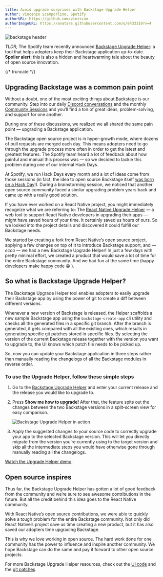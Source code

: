 ```yaml
---
title: Avoid upgrade surprises with Backstage Upgrade Helper
author: Vincenzo Scamporlino, Spotify
authorURL: https://github.com/vinzscam
authorImageURL: https://avatars.githubusercontent.com/u/8433119?v=4
---
```


![backstage header](assets/22-03-04/backstage-upgrade-helper-post-header.png)

_TLDR;_ The Spotify team recently announced [Backstage Upgrade Helper](https://backstage.github.io/upgrade-helper): a tool that helps adopters keep their Backstage application up-to-date. **Spoiler alert**: this is also a hidden and heartwarming tale about the beauty of open source innovation.

{/* truncate */}

## Upgrading Backstage was a common pain point

Without a doubt, one of the most exciting things about Backstage is our community. Step into our daily [Discord conversations](https://discord.gg/backstage-687207715902193673) and the monthly [Community Sessions](https://www.youtube.com/watch?v=0QMQYSTKAx0) and you’ll find a ton of great ideas, problem-solving, and support for one another.

During one of these discussions, we realized we all shared the same pain point — upgrading a Backstage application.

The Backstage open source project is in hyper-growth mode, where dozens of pull requests are merged each day. This means adopters need to go through the upgrade process more often in order to get the latest and greatest features. The Spotify team heard a lot of feedback about how painful and manual this process was — so we decided to tackle this problem during one of our internal Hack Days.

At Spotify, we run Hack Days every month and a lot of ideas come from those sessions (in fact, the idea to open source Backstage itself [was born on a Hack Day](https://open.spotify.com/episode/332yTwGiILGKTS7dsHCj2P)!). During a brainstorming session, we noticed that another open source community faced a similar upgrading problem years back and came up with a really good solution.

If you have ever worked on a React Native project, you might immediately recognize what we are referring to: The [React Native Upgrade Helper](https://github.com/react-native-community/upgrade-helper) — a web tool to support React Native developers in upgrading their apps — might have saved hours of your time. It certainly saved us hours of ours. So we looked into the project details and discovered it could fulfill our Backstage needs.

We started by creating a fork from React Native’s open source project, applying a few changes on top of it to introduce Backstage support, and — _ecco_ — we had a new Backstage Upgrade Helper! In just a few days with pretty minimal effort, we created a product that would save a lot of time for the entire Backstage community. And we had fun at the same time (happy developers make happy code 😁 ).

## So what is Backstage Upgrade Helper?

The Backstage Upgrade Helper tool enables adopters to easily upgrade their Backstage app by using the power of git to create a diff between different versions.

Whenever a new version of Backstage is released, the Helper scaffolds a new sample Backstage app using the `backstage-create-app` cli utility and checks all the generated files in a specific git branch. After the branch is generated, it gets compared with all the existing ones, which results in generating specific git patches stored in specific files. By selecting the version of the current Backstage release together with the version you want to upgrade to, the UI knows which patch file needs to be picked up.

So, now you can update your Backstage application in three steps rather than manually reading the changelogs of all the Backstage modules in reverse order.

### To use the Upgrade Helper, follow these simple steps

1. Go to the [Backstage Upgrade Helper](https://backstage.github.io/upgrade-helper) and enter your current release and the release you would like to upgrade to.

2. Press **Show me how to upgrade!** After that, the feature spits out the changes between the two Backstage versions in a split-screen view for easy comparison.

   ![Backstage Upgrade Helper in action](assets/22-03-04/backstage-upgrade-helper.gif)

3. Apply the suggested changes to your source code to correctly upgrade your app to the selected Backstage version. This will let you directly migrate from the version you’re currently using to the target version and skip all the intermediate steps you would have otherwise gone through manually reading all the changelogs.

[Watch the Upgrade Helper demo](https://youtu.be/nYjI2j-lWEM?t=410).

## Open source inspires

Thus far, the Backstage Upgrade Helper has gotten a lot of good feedback from the community and we’re sure to see awesome contributions in the future. But all the credit behind this idea goes to the React Native community.

With React Native’s open source contributions, we were able to quickly solve a tough problem for the entire Backstage community. Not only did React Native’s project save us time creating a new product, but it has also saved our adopters time upgrading Backstage.

This is why we love working in open source. The hard work done for one community has the power to influence and inspire another community. We hope Backstage can do the same and pay it forward to other open source projects.

For more Backstage Upgrade Helper resources, check out the [UI code](https://github.com/backstage/upgrade-helper) and the [git patches](https://github.com/backstage/upgrade-helper-diff).
